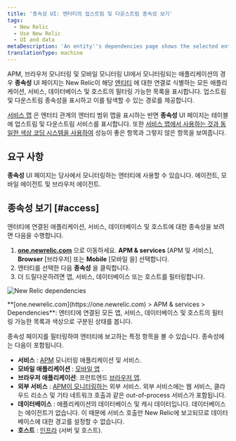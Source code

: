 ```yaml
---
title: '종속성 UI: 엔터티의 업스트림 및 다운스트림 종속성 보기'
tags:
  - New Relic
  - Use New Relic
  - UI and data
metaDescription: 'An entity''s dependencies page shows the selected entity''s upstream and downstream dependencies for apps, services, databases, and hosts.'
translationType: machine
---
```



APM, 브라우저 모니터링 및 모바일 모니터링 UI에서 모니터링되는 애플리케이션의 경우 **종속성** UI 페이지는 New Relic이 해당 [엔티티](/docs/new-relic-solutions/new-relic-one/core-concepts/what-entity-new-relic) 에 대한 연결로 식별하는 모든 애플리케이션, 서비스, 데이터베이스 및 호스트의 필터링 가능한 목록을 표시합니다. 업스트림 및 다운스트림 종속성을 표시하고 이를 탐색할 수 있는 경로를 제공합니다.

[서비스 맵](/docs/understand-dependencies/understand-system-dependencies/service-maps/service-maps-new-relic-one) 은 엔터티 관계의 엔터티 범위 맵을 표시하는 반면 **종속성** UI 페이지는 테이블에 업스트림 및 다운스트림 서비스를 표시합니다. 또한 [서비스 맵에서 사용하는 것과 동일한 색상 코딩 시스템을 사용하여](/docs/understand-dependencies/understand-system-dependencies/service-maps/service-maps-new-relic-one#alerts) 성능이 좋은 항목과 그렇지 않은 항목을 보여줍니다.

## 요구 사항

**종속성** UI 페이지는 당사에서 모니터링하는 엔터티에 사용할 수 있습니다. <InlinePopover type="apm"/>에이전트, 모바일 에이전트 및 브라우저 에이전트.

## 종속성 보기 [#access]

엔터티에 연결된 애플리케이션, 서비스, 데이터베이스 및 호스트에 대한 종속성을 보려면 다음을 수행합니다.

1. **[one.newrelic.com](https://one.newrelic.com)** 으로 이동하세요. **APM & services** \[APM 및 서비스], **Browser** \[브라우저] 또는 **Mobile** \[모바일 을] 선택합니다.
2. 엔터티를 선택한 다음 **종속성** 을 클릭합니다.
3. 더 드릴다운하려면 앱, 서비스, 데이터베이스 또는 호스트를 필터링합니다.

<img
  title="omnimapDependencies.png"
  alt="New Relic dependencies"
  src={solutionsOmnimapDependencies}
/>

<figcaption>
  **[one.newrelic.com](https://one.newrelic.com) > APM & services > Dependencies**: 엔터티에 연결된 모든 앱, 서비스, 데이터베이스 및 호스트의 필터링 가능한 목록과 색상으로 구분된 상태를 봅니다.
</figcaption>

종속성 페이지를 필터링하여 엔터티에 보고하는 특정 항목을 볼 수 있습니다. 종속성에는 다음이 포함됩니다.

* **서비스** : [APM](/docs/apm) 모니터링 애플리케이션 및 서비스.
* **모바일 애플리케이션** : [모바일 앱](/docs/mobile-monitoring) .
* **브라우저 애플리케이션**: 프런트엔드 [브라우저 앱](/docs/browser).
* **외부 서비스** : [APM이 모니터링하는](/docs/apm/applications-menu/monitoring/external-services-page) 외부 서비스. 외부 서비스에는 웹 서비스, 클라우드 리소스 및 기타 네트워크 호출과 같은 out-of-process 서비스가 포함됩니다.
* **데이터베이스** : 애플리케이션의 데이터베이스 및 캐시 데이터입니다. 데이터베이스는 에이전트가 없습니다. 이 때문에 서비스 호출만 New Relic에 보고되므로 데이터베이스에 대한 경고를 설정할 수 없습니다.
* **호스트** : [인프라](/docs/infrastructure) (서버 및 호스트).